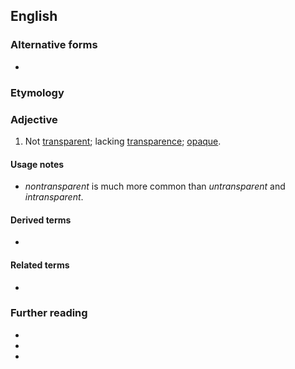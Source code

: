 ==English==

===Alternative forms===
* {{alter|en|non-transparent}}

===Etymology===
{{prefix|en|non|transparent}}

===Adjective===
{{en-adj|-}}

# Not [[transparent]]; lacking [[transparence]]; [[opaque]].
#: {{syn|en|intransparent|opaque|untransparent}}

====Usage notes====
* ''nontransparent'' is much more common than ''untransparent'' and ''intransparent''.

====Derived terms====
* {{l|en|nontransparently}}

====Related terms====
* {{l|en|nontransparency}}

===Further reading===
* {{R:OneLook}}
* {{R:MWO}}
* {{R:GNV|untransparent, nontransparent, intransparent, (opaque*0.02)}}